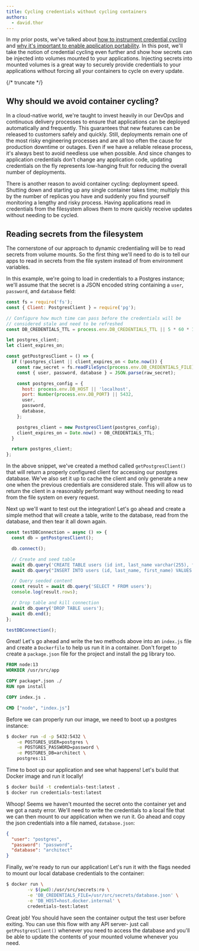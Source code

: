 ```yaml
---
title: Cycling credentials without cycling containers
authors:
  - david.thor
---
```


In my prior posts, we've talked about
[how to instrument credential cycling](/blog/2020/05/28/using-hashicorp-vault-to-enable-credential-cycling)
and
[why it's important to enable application portability](/blog/2020/06/04/how-dynamic-credentialing-makes-apps-portable).
In this post, we'll take the notion of credential cycling even further and show how secrets can be
injected into volumes mounted to your applications. Injecting secrets into mounted volumes is a
great way to securely provide credentials to your applications without forcing all your containers
to cycle on every update.

{/* truncate */}

## Why should we avoid container cycling?

In a cloud-native world, we're taught to invest heavily in our DevOps and continuous delivery
processes to ensure that applications can be deployed automatically and frequently. This guarantees
that new features can be released to customers safely and quickly. Still, deployments remain one of
the most risky engineering processes and are all too often the cause for production downtime or
outages. Even if we have a reliable release process, it's always best to avoid needless use when
possible. And since changes to application credentials don't change any application code, updating
credentials on the fly represents low-hanging fruit for reducing the overall number of deployments.

There is another reason to avoid container cycling: deployment speed. Shutting down and starting up
any single container takes time; multiply this by the number of replicas you have and suddenly you
find yourself monitoring a lengthy and risky process. Having applications read in credentials from
the filesystem allows them to more quickly receive updates without needing to be cycled.

## Reading secrets from the filesystem

The cornerstone of our approach to dynamic credentialing will be to read secrets from volume mounts.
So the first thing we'll need to do is to tell our apps to read in secrets from the file system
instead of from environment variables.

In this example, we're going to load in credentials to a Postgres instance; we'll assume that the
secret is a JSON encoded string containing a `user`, `password`, and `database` field:

```js
const fs = require('fs');
const { Client: PostgresClient } = require('pg');

// Configure how much time can pass before the credentials will be
// considered stale and need to be refreshed
const DB_CREDENTIALS_TTL = process.env.DB_CREDENTIALS_TTL || 5 * 60 * 1000;

let postgres_client;
let client_expires_on;

const getPostgresClient = () => {
  if (!postgres_client || client_expires_on < Date.now()) {
    const raw_secret = fs.readFileSync(process.env.DB_CREDENTIALS_FILE);
    const { user, password, database } = JSON.parse(raw_secret);

    const postgres_config = {
      host: process.env.DB_HOST || 'localhost',
      port: Number(process.env.DB_PORT) || 5432,
      user,
      password,
      database,
    };

    postgres_client = new PostgresClient(postgres_config);
    client_expires_on = Date.now() + DB_CREDENTIALS_TTL;
  }

  return postgres_client;
};
```

In the above snippet, we've created a method called `getPostgresClient()` that will return a
properly configured client for accessing our postgres database. We've also set it up to cache the
client and only generate a new one when the previous credentials are considered stale. This will
allow us to return the client in a reasonably performant way without needing to read from the file
system on every request.

Next up we'll want to test out the integration! Let's go ahead and create a simple method that will
create a table, write to the database, read from the database, and then tear it all down again.

```js
const testDBConnection = async () => {
  const db = getPostgresClient();

  db.connect();

  // Create and seed table
  await db.query('CREATE TABLE users (id int, last_name varchar(255), first_name varchar(255))');
  await db.query("INSERT INTO users (id, last_name, first_name) VALUES (1, 'User', 'Test')");

  // Query seeded content
  const result = await db.query('SELECT * FROM users');
  console.log(result.rows);

  // Drop table and kill connection
  await db.query('DROP TABLE users');
  await db.end();
};

testDBConnection();
```

Great! Let's go ahead and write the two methods above into an `index.js` file and create a
`Dockerfile` to help us run it in a container. Don't forget to create a `package.json` file for the
project and install the pg library too.

```dockerfile
FROM node:13
WORKDIR /usr/src/app

COPY package*.json ./
RUN npm install

COPY index.js .

CMD ["node", "index.js"]
```

Before we can properly run our image, we need to boot up a postgres instance:

```sh
$ docker run -d -p 5432:5432 \
    -e POSTGRES_USER=postgres \
    -e POSTGRES_PASSWORD=password \
    -e POSTGRES_DB=architect \
    postgres:11
```

Time to boot up our application and see what happens! Let's build that Docker image and run it
locally!

```sh
$ docker build -t credentials-test:latest .
$ docker run credentials-test:latest
```

Whoop! Seems we haven't mounted the secret onto the container yet and we got a nasty error. We'll
need to write the credentials to a local file that we can then mount to our application when we run
it. Go ahead and copy the json credentials into a file named, `database.json`:

```json
{
  "user": "postgres",
  "password": "password",
  "database": "architect"
}
```

Finally, we're ready to run our application! Let's run it with the flags needed to mount our local
database credentials to the container:

```sh
$ docker run \
		-v $(pwd):/usr/src/secrets:ro \
		-e 'DB_CREDENTIALS_FILE=/usr/src/secrets/database.json' \
		-e 'DB_HOST=host.docker.internal' \
		credentials-test:latest
```

Great job! You should have seen the container output the test user before exiting. You can use this
flow with any API server- just call `getPostgresClient()` whenever you need to access the database
and you'll be able to update the contents of your mounted volume whenever you need.
